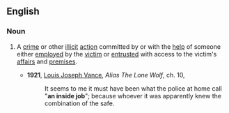 ==English==

===Noun===
{{en-noun|sg=[[inside]] [[job]]}}

# {{idiom}} A [[crime]] or other [[illicit]] [[action]] committed by or with the [[help]] of someone either [[employ]]ed by the [[victim]] or [[entrust]]ed with access to the victim's [[affair]]s and [[premise]]s.
#*'''1921''', [[w:Louis_Joseph_Vance|Louis Joseph Vance]], ''Alias The Lone Wolf'', ch. 10,
#*:It seems to me it must have been what the police at home call "'''an inside job'''"; because whoever it was apparently knew the combination of the safe.